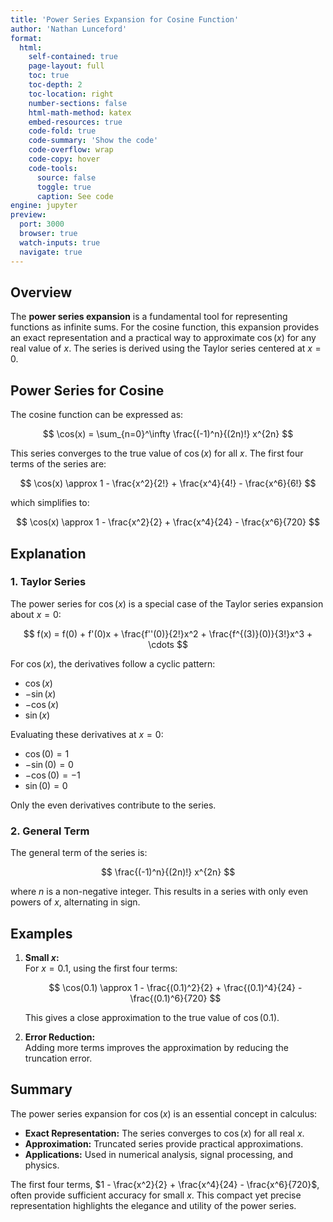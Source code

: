 ```yaml
---
title: 'Power Series Expansion for Cosine Function'
author: 'Nathan Lunceford'
format:
  html:
    self-contained: true
    page-layout: full
    toc: true
    toc-depth: 2
    toc-location: right
    number-sections: false
    html-math-method: katex
    embed-resources: true
    code-fold: true
    code-summary: 'Show the code'
    code-overflow: wrap
    code-copy: hover
    code-tools:
      source: false
      toggle: true
      caption: See code
engine: jupyter
preview:
  port: 3000
  browser: true
  watch-inputs: true
  navigate: true
---
```


## **Overview**

The **power series expansion** is a fundamental tool for representing functions as infinite sums. For the cosine function, this expansion provides an exact representation and a practical way to approximate $\cos(x)$ for any real value of $x$. The series is derived using the Taylor series centered at $x = 0$.

## **Power Series for Cosine**

The cosine function can be expressed as:

$$
\cos(x) = \sum_{n=0}^\infty \frac{(-1)^n}{(2n)!} x^{2n}
$$

This series converges to the true value of $\cos(x)$ for all $x$. The first four terms of the series are:

$$
\cos(x) \approx 1 - \frac{x^2}{2!} + \frac{x^4}{4!} - \frac{x^6}{6!}
$$

which simplifies to:

$$
\cos(x) \approx 1 - \frac{x^2}{2} + \frac{x^4}{24} - \frac{x^6}{720}
$$

## **Explanation**

### **1. Taylor Series**

The power series for $\cos(x)$ is a special case of the Taylor series expansion about $x = 0$:

$$
f(x) = f(0) + f'(0)x + \frac{f''(0)}{2!}x^2 + \frac{f^{(3)}(0)}{3!}x^3 + \cdots
$$

For $\cos(x)$, the derivatives follow a cyclic pattern:

- $\cos(x)$
- $-\sin(x)$
- $-\cos(x)$
- $\sin(x)$

Evaluating these derivatives at $x = 0$:

- $\cos(0) = 1$
- $-\sin(0) = 0$
- $-\cos(0) = -1$
- $\sin(0) = 0$

Only the even derivatives contribute to the series.

### **2. General Term**

The general term of the series is:

$$
\frac{(-1)^n}{(2n)!} x^{2n}
$$

where $n$ is a non-negative integer. This results in a series with only even powers of $x$, alternating in sign.

## **Examples**

1. **Small $x$:**  
   For $x = 0.1$, using the first four terms:

   $$
   \cos(0.1) \approx 1 - \frac{(0.1)^2}{2} + \frac{(0.1)^4}{24} - \frac{(0.1)^6}{720}
   $$

   This gives a close approximation to the true value of $\cos(0.1)$.

2. **Error Reduction:**  
   Adding more terms improves the approximation by reducing the truncation error.

## **Summary**

The power series expansion for $\cos(x)$ is an essential concept in calculus:

- **Exact Representation:** The series converges to $\cos(x)$ for all real $x$.
- **Approximation:** Truncated series provide practical approximations.
- **Applications:** Used in numerical analysis, signal processing, and physics.

The first four terms, $1 - \frac{x^2}{2} + \frac{x^4}{24} - \frac{x^6}{720}$, often provide sufficient accuracy for small $x$. This compact yet precise representation highlights the elegance and utility of the power series.
